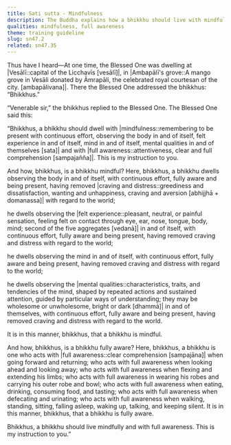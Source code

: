 ```yaml
---
title: Sati sutta - Mindfulness
description: The Buddha explains how a bhikkhu should live with mindfulness and full awareness.
qualities: mindfulness, full awareness
theme: training guideline
slug: sn47.2
related: sn47.35
---
```


Thus have I heard—At one time, the Blessed One was dwelling at |Vesālī::capital of the Licchavīs [vesālī]|, in |Ambapālī's grove::A mango grove in Vesāli donated by Āmrapāli, the celebrated royal courtesan of the city. [ambapālivana]|. There the Blessed One addressed the bhikkhus: “Bhikkhus.”

“Venerable sir,” the bhikkhus replied to the Blessed One. The Blessed One said this:

“Bhikkhus, a bhikkhu should dwell with |mindfulness::remembering to be present with continuous effort, observing the body in and of itself, felt experience in and of itself, mind in and of itself, mental qualities in and of themselves [sata]| and with |full awareness::attentiveness, clear and full comprehension [sampajañña]|. This is my instruction to you.

And how, bhikkhus, is a bhikkhu mindful? Here, bhikkhus, a bhikkhu dwells observing the body in and of itself, with continuous effort, fully aware and being present, having removed |craving and distress::greediness and dissatisfaction, wanting and unhappiness, craving and aversion [abhijjhā + domanassa]| with regard to the world;

he dwells observing the |felt experience::pleasant, neutral, or painful sensation, feeling felt on contact through eye, ear, nose, tongue, body, mind; second of the five aggregates [vedanā]| in and of itself, with continuous effort, fully aware and being present, having removed craving and distress with regard to the world;

he dwells observing the mind in and of itself, with continuous effort, fully aware and being present, having removed craving and distress with regard to the world;

he dwells observing the |mental qualities::characteristics, traits, and tendencies of the mind, shaped by repeated actions and sustained attention, guided by particular ways of understanding; they may be wholesome or unwholesome, bright or dark [dhammā]| in and of themselves, with continuous effort, fully aware and being present, having removed craving and distress with regard to the world.

It is in this manner, bhikkhus, that a bhikkhu is mindful.

And how, bhikkhus, is a bhikkhu fully aware? Here, bhikkhus, a bhikkhu is one who acts with |full awareness::clear comprehension [sampajāna]| when going forward and returning; who acts with full awareness when looking ahead and looking away; who acts with full awareness when flexing and extending his limbs; who acts with full awareness in wearing his robes and carrying his outer robe and bowl; who acts with full awareness when eating, drinking, consuming food, and tasting; who acts with full awareness when defecating and urinating; who acts with full awareness when walking, standing, sitting, falling asleep, waking up, talking, and keeping silent. It is in this manner, bhikkhus, that a bhikkhu is fully aware.

Bhikkhus, a bhikkhu should live mindfully and with full awareness. This is my instruction to you.”